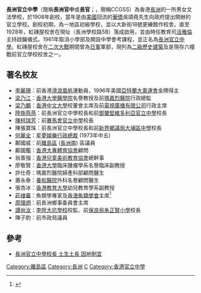 {{multiple issues|
{{expand|time=2018-10-28T14:48:29+00:00}}
{{refimprove|time=2018-10-28T14:48:29+00:00}}
{{expert}}
}}
{{Infobox school 
| name  = 長洲官立中學<br/>{{lang|en|Cheung Chau Government Secondary School}}
| nickname = 長洲官中、長官
| image  = Cheung Chau Government Secondary School.JPG
| motto = 博文約禮
| superintendent = 陳燕萍女士
| principal = 胡麗蘊女士
| vice_principal = 高永祥先生<br/>趙善衡先生
| house = 東社、南社、西社、北社
| established = 1908年
| type = 官立中學
| gender = [[混合性別教育|男女校]]
| language = [[香港中文授課中學|中文]]
| grades = 中一至中六
| classes = 15個
| staff = 39人
| address = {{HKG}}[[長洲_(香港)|長洲]]學校路5B
| district = [[離島區|離島區]]
| telephone = {{tel|852|2981 0380}}
| fax = {{tel|852|2981 6349}}
| mail = ccg@ccgss.edu.hk
| website = {{url|http://www.ccgss.edu.hk}}
}}

'''長洲官立中學'''（簡稱'''長洲官中'''或'''長官'''；{{lang-en|Cheung Chau Government Secondary School}}，簡稱CCGSS）為香港[[長洲_(香港)|長洲]]的一所男女文法學校，於1908年創校，當年是由[[美國|美國]]回流的[[華僑|華僑]]吳頌堯先生向政府提出開辦的官立學校。創校初期，為一地區初級學校，並以大新街18號更練館作校舍。直至1928年，紅磚屋校舍在現址（長洲學校路5B）落成啟用，並由時任教育司[[活雅倫|活雅倫]]主持啟鑰儀式。1961年取消小學部及開設中學會考課程，並正名為[[長洲官立中學|長洲官立中學]]。紅磚屋校舍在[[二次大戰|二次大戰]]期間曾為[[日軍|日軍]]軍部，現列為[[二級歷史建築|二級歷史建築]]及是現存六幢戰前官立學校校舍之一。

==著名校友==
*[[李麗珊|李麗珊]]{{BBSHK|nocat}}{{MBE|nocat}}{{MH|nocat}}：前香港[[滑浪風帆|滑浪風帆]]運動員，1996年美國[[亞特蘭大奧運會|亞特蘭大奧運會]]金牌得主
*[[梁乃江|梁乃江]]：[[香港大學醫學院|香港大學醫學院]]名譽教授及前[[瑪嘉烈醫院|瑪嘉烈醫院]]行政總監
*[[梁乃鵬|梁乃鵬]]{{GBSHK|nocat}}{{OBE|nocat}}{{JP|nocat}}：[[香港中文大學|香港中文大學]]校董會主席及前[[電視廣播有限公司|電視廣播有限公司]]行政主席
*[[陸施燕燕|陸施燕燕]]：前長洲官立中學校長和前[[鄧肇堅維多利亞官立中學|鄧肇堅維多利亞官立中學]]校長
*[[陳柯瑞芳|陳柯瑞芳]]：前[[賽馬會官立中學|賽馬會官立中學]]校長
*陳張寶珠：前長洲官立中學校長和前[[新界鄉議局大埔區中學|新界鄉議局大埔區中學]]校長
*[[何麗全|何麗全]]：[[星夢娛樂|星夢娛樂]][[行政總裁|行政總裁]] (1973年中五)
*鄺國威：前[[離島區|離島區]] ([[長洲南|長洲南]]) 區議員
*鄺國鑑{{MH|nocat}}{{JP|nocat}}：[[香港大專體育協會|香港大專體育協會]]顧問
*翁善強：[[香港兒童美術教育協會|香港兒童美術教育協會]]總幹事
*廖敬賢：[[香港大學|香港大學]]臨床腫瘤學系名譽臨床副教授
*許仕奇：瑪嘉烈醫院婦產科部顧問醫生
*蕭永泰：[[養和醫院|養和醫院]]外科名譽顧問醫生
*張杏冰：[[香港教育大學|香港教育大學]]幼兒教育學系副教授
*[[莊棣華|莊棣華]]：魚類學專家及[[香港魚類學會|香港魚類學會]]主席<ref>{{cite news | title=Sun世代：「每家一魚」重拾人性 | url=http://the-sun.on.cc/cnt/news/20110519/00410_011.html | format= | publisher=太陽報 | date=2011-05-19| accessdate=2019-10-27 | quote= | archive-date=2011-08-06 | archive-url=https://web.archive.org/web/20110806032704/http://the-sun.on.cc/cnt/news/20110519/00410_011.html | dead-url=no }}</ref>
*[[周理炳|周理炳]]：前長洲鄉事委員會主席
*[[譚尚汝|譚尚汝]]：[[李陞大坑學校|李陞大坑學校]]校監、前[[保良局朱正賢小學|保良局朱正賢小學]]校長　　　　　　
*陳子鈞：前市政局議員

==參考==
{{reflist}}
*[http://www.hkej.com/template/dailynews/jsp/detail.jsp?dnews_id=3979&cat_id=9&title_id=675052 長洲官立中學校長 土生土長 因地制宜] {{Wayback|url=http://www.hkej.com/template/dailynews/jsp/detail.jsp?dnews_id=3979&cat_id=9&title_id=675052 |date=20140701172914 }}

{{香港官立中學}}
{{香港二級歷史建築}}

[[Category:離島區|Category:離島區]]
[[Category:長洲|Category:長洲]]
[[Category:離島區中學|C]]
[[Category:香港官立中學|Category:香港官立中學]]